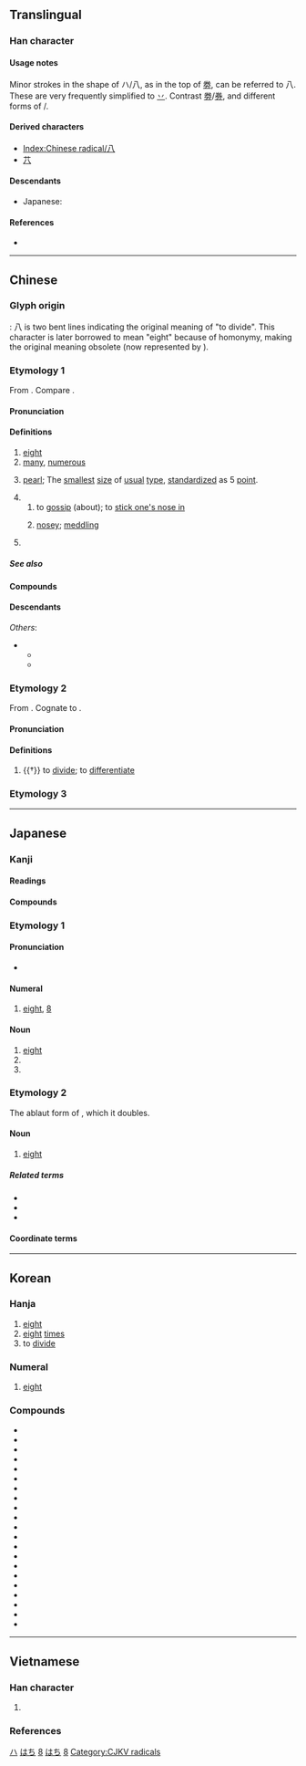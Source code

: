 {{also|入|丷|ハ}}
{{character info/new}}

{{commonscat}}
==Translingual==
{{stroke order|type=animate}}

===Han character===
{{Han char|rn=12|rad=八|as=00|sn=2|four=80000|canj=HO|ids=⿰丿乀(GHT),⿰丿乁(JKV)}}
{{stroke order|stroke=2}}

====Usage notes====
Minor strokes in the shape of ハ/八, as in the top of [[劵]], can be referred to 八. These are very frequently simplified to [[丷]]. Contrast [[劵]]/[[券]], and different forms of {{lang|ja|[[鬲]]}}/{{lang|und|sc=Hans|鬲}}.

====Derived characters====
* [[Index:Chinese radical/八]]
* [[䒔]]

====Descendants====
* Japanese: {{ja-r|ハ}}

====References====
* {{Han ref|kx=0126.260|dkj=01450|dj=0274.130|hdz=10241.030|uh=516B|ud=20843|bh=A44B|bd=42059}}

[[Category:Han characters from which katakana were derived|ハ]]

----

==Chinese==

===Glyph origin===
{{Han etyl}}
{{liushu|ic}}: 八 is two bent lines indicating the original meaning of "to divide". This character is later borrowed to mean "eight" because of homonymy, making the original meaning obsolete (now represented by {{zh-l|*別}}).

===Etymology 1===
{{zh-forms|alt=捌-financial}}
From {{inh|zh|sit-pro|*b-r-gjat ~ b-g-rjat|*b-r-gjat|eight}}. Compare {{cog|bo|བརྒྱད}}.

====Pronunciation====
{{zh-pron
|m=bā
|m_note=bá - a less common tone sandhi variant of 八 when it occurs before a departing-tone character, e.g. {{l|zh|八路}}
|ma=y
|m-s=ba2
|dg=ба1
|c=baat3
|c-t=
|g=
|h=pfs=pat
|j=
|mb=
|md=báik
|mn=zz,kh,tn,tc,yl:peh/xm,qz,tp,lk,sx,km,mg,hc,ph,jj:poeh/pat
|mn_note=peh/poeh - vernacular; pat - literary
|mn-t=boih4
|w=4paq
|x=
|mc=y
|oc=y
|cat=num,n,det
}}

====Definitions====
{{zh-hanzi}}

# [[eight]]
# [[many]], [[numerous]]
# {{lb|zh|printing}} [[pearl]]; The [[smallest]] [[size]] of [[usual]] [[type]], [[standardize]]d as 5 [[point]].
# {{zh-abbrev|八卦}}
## to [[gossip]] (about); to [[stick one's nose in]]
## {{lb|zh|Cantonese}} [[nosey]]; [[meddling]]
##: {{zh-x|八婆|nosey parker; meddling woman|C}}
# {{surname|lang=zh}}

=====See also=====
{{Chinese-numbers}}

====Compounds====
{{zh-der|八角|八寶菜|八達|八辺形|八道|八端|八丁|八幡|八方|八分|八卦|八荒|八角形|八九不離十|八九分|八苦|八面|八千里路雲和月|八橋|八切|八日|八手|八朔|八月|八重|八州|八字髭|間八|一八|亂七八糟|八一五|八二三砲戰|八仙|八仙桌|八位元|八佰伴|八倍體|八八六|八公山|八公山區|八分之一|八分音符|八十|八十天環遊地球|八卦拳|八卦掌|八卦陣|八哥|八哥兒|八哥狗|八國聯軍|八塊腹肌|八天|八婆|八字|八字形|八字方針|八字步|八字沒一撇|八字眉|八字腳|八字還沒一撇|八字鬍|八字鬍鬚|八宿|八宿縣|八寶|八寶山|八岐大蛇|八帶魚|八年|八度|八廓|八廓街|八德|八德市|八成|八戒|八抬大轎|八旗|八旗制度|八會穴|八月之光|八月份|八極拳|八榮八恥|八正道|八步|八步區|八法拳|八爪魚|八珍湯|八目鰻|八級工|八級風|八美|八股|八萬大藏經|八行書|八角床|八角楓|八角茴香|八角街|八路軍|八進制|八道江|八達嶺|八達通|八邊形|八里|八重奏|八開|八面玲瓏|八面體|八音|八音盒|二八|十八|夾七夾八|橫七豎八|王八|雜七雜八|八嶺山|八十壋|八角嶺|八溝|尺八|八彭|陳八字|八字門|八角金盤|八竿子打不著/八竿子打不着|七十瓦上霜，八十不稀奇|八卦山|八聖|倒八|倒八字眉|八賢|八股文}}

====Descendants====
{{CJKV||はち|팔|bát}}
''Others'':
* {{desc|bor=1|tai-pro|*peːtᴰ||eight}}
** {{desc|lo|ແປດ}}
** {{desc|th|แปด}}

===Etymology 2===
{{zh-forms}}
From {{inh|zh|sit-pro|*brat ~ prat|*brat|cut apart, cut open}}. Cognate to {{zh-l|別}}.

====Pronunciation====
{{zh-pron
|m=bā
|mc=y
|oc=y
|cat=v
}}

====Definitions====
{{zh-hanzi}}

# {{†}} to [[divide]]; to [[differentiate]]

===Etymology 3===
{{zh-see|捌|v|to know}}

{{zh-cat|Beginning}}

----

==Japanese==
{{cardinalbox|ja|7|8|9|七|九}}

===Kanji===
{{ja-kanji|grade=1|rs=八00}}

====Readings====
{{ja-readings
|goon=はち
|kanon=はつ
|kun=や-, や-つ, やっ-つ, よう-
|nanori=な, は, やち
}}

====Compounds====
{{col3-u|ja
|{{ja-r|一%八|いち%はつ}}
|{{ja-r|永%字 八%法|^えい%じ ^はっ%ぽう|the [[w:Eight Principles of Yong|Eight Principles of Yong]]}}
|{{ja-r|間%八|かん%ぱち}}
|{{ja-r|尺%八|しゃく%はち}}
|{{ja-r|八%橋|やつ%はち}}
|{{ja-r|八%手|やつ%で}}
|{{ja-r|八%切|やつ%ぎり}}
|{{ja-r|八%角%形|はっ%かっ%けい|octagon}}
|{{ja-r|八%掛|はっ%かけ}}
|{{ja-r|七%転%八%起|しち%てん% はっ%き}}
|{{ja-r|八%九%分|はっ%く%ぶ}}
|{{ja-r|四%苦%八%苦|し%く% はっ%く}}
|{{ja-r|八%苦|はっ%く}}
|{{ja-r|八%卦|はっ%け}}
|{{ja-r|八%月|はち%がつ|August}}
|{{ja-r|八%紘|はっ%こう}}
|{{ja-r|八%荒|はっ%こう}}
|{{ja-r|八%朔|はっ%さく}}
|{{ja-r|八%字%髭|はち%じ%ひげ}}
|{{ja-r|八%州|はっ%しょう}}
|{{ja-r|八%重|や%え}}
|{{ja-r|八%丈|はち%じょう}}
|{{ja-r|八%丈%島|はち%じょう%じま}}
|{{ja-r|八%達|はっ%たつ}}
|{{ja-r|八%丁|はっ%しょう}}
|{{ja-r|八%潮%路|や%しお%じ}}
|{{ja-r|七%転%八%倒|しち%てん%-ばっ%とう}}
|{{ja-r|八%道|はち%どう}}
|{{ja-r|八%日|よう%か}}
|{{ja-r|八%幡|はち%まん}}
|{{ja-r|八%分|はっ%ぷん}}
|{{ja-r|八%辺%形|はち%へん%げい|octagon}}
|{{ja-r|八%宝%菜|はっ%ぽう%さい}}
|{{ja-r|八%方|はっ%ぽう}}
|{{ja-r|八%面|はち%めん}}
}}

===Etymology 1===

====Pronunciation====
* {{audio|Ja-8-hachi.ogg|Audio|lang=ja}}

====Numeral====
{{ja-pos|numeral|はち}}

# [[eight]], [[8]]

====Noun====
{{ja-noun|はち}}

# [[eight]]
# {{short for|八の[[字]]|lang=ja}}
# {{short for|八兵衛|lang=ja}}

===Etymology 2===
The ablaut form of {{m|ja|四||four|tr=yo}}, which it doubles.

====Noun====
{{ja-noun|や}}

# [[eight]]

=====Related terms=====
* {{ja-r|八つ|やつ}}
* {{ja-r|嘘っ八|うそっぱち}}
* {{ja-r|一か八か|いちかばちか}}

====Coordinate terms====
{{japanese number}}

[[Category:Japanese basic words|はち]]
[[Category:Japanese numeral symbols|8]]
[[Category:ja:Eight|はち]]

----

==Korean==

===Hanja===
{{ko-hanja|여덟|팔}}

# [[eight]]
# [[eight]] [[time]]s
# to [[divide]]

===Numeral===
{{ko-pos|numeral|hangeul=팔}}

# {{cln|ko|cardinal numbers}} [[eight]]

===Compounds===
* {{l|ko|八方|tr=팔방, palbang}}
* {{l|ko|八字|tr=팔자, palja}}
* {{l|ko|八識|tr=팔식, palsik}}
* {{l|ko|七顚八起|tr=칠전팔기, chijeonpalgi}}
* {{l|ko|十中八九|tr=십중팔구, shipjungpalgu}}
* {{l|ko|八方美人|tr=팔방미인, palbangmiin}}
* {{l|ko|百八煩惱|tr=백팔번뇌, baekpalbeonnoe}}
* {{l|ko|達八十|tr=팔팔십, dalpalsip}}
* {{l|ko|四苦八苦|tr=사고팔고, sagopalgo}}
* {{l|ko|八面六臂|tr=팔면육비, palmyeonyukbi}}
* {{l|ko|八苦|tr=팔고, palgo}}
* {{l|ko|八旬|tr=팔순, palsun}}
* {{l|ko|四角八方|tr=사각팔방, sagakpalbang}}
* {{l|ko|八不用|tr=팔불용, palbulyong}}
* {{l|ko|關東八景|tr=관동팔경, gwandongpalyung}}
* {{l|ko|四通八達|tr=사통팔달, satongpaldal}}
* {{l|ko|二八靑春|tr=이팔청춘, ippalcheongchun}}
* {{l|ko|九山八海|tr=구산팔해, gusanpalhae}}
* {{l|ko|十常八九|tr=십상팔구, sipsangpalgu}}
* {{l|ko|四方八方|tr=사방팔방, sabangpalbang}}
* {{l|ko|四柱八字|tr=사주팔자, sajupalja}}

[[Category:Korean cardinal numbers|8]]

----

==Vietnamese==

===Han character===
{{vi-readings
|hanviet=bát-tdcndg;tdcntd;gdhn
|phienthiet=
|nom=bát-tdcndg;tdcntd, bắt-tdcndg;gdhn, bớt-tdcndg
}}

# {{defn|lang=vi|sort=八00}}

===References===
<references/>

[[Category:CJKV radicals]]